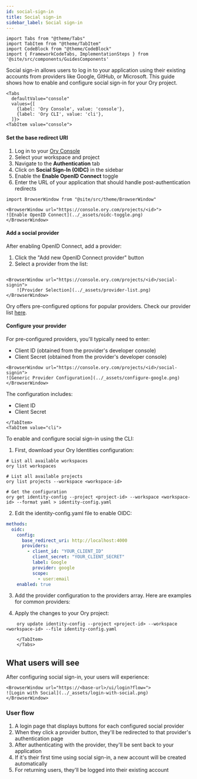 ```yaml
---
id: social-sign-in
title: Social sign-in
sidebar_label: Social sign-in
---
```


```mdx-code-block
import Tabs from "@theme/Tabs"
import TabItem from "@theme/TabItem"
import CodeBlock from "@theme/CodeBlock"
import { FrameworkCodeTabs, ImplementationSteps } from '@site/src/components/GuidesComponents'
```

Social sign-in allows users to log in to your application using their existing accounts from providers like Google, GitHub, or
Microsoft. This guide shows how to enable and configure social sign-in for your Ory project.

```mdx-code-block
<Tabs
  defaultValue="console"
  values={[
    {label: 'Ory Console', value: 'console'},
    {label: 'Ory CLI', value: 'cli'},
  ]}>
<TabItem value="console">
```

#### Set the base redirect URI

1. Log in to your [Ory Console](https://console.ory.com/)
2. Select your workspace and project
3. Navigate to the **Authentication** tab
4. Click on **Social Sign-In (OIDC)** in the sidebar
5. Enable the **Enable OpenID Connect** toggle
6. Enter the URL of your application that should handle post-authentication redirects

```mdx-code-block
import BrowserWindow from "@site/src/theme/BrowserWindow"

<BrowserWindow url="https://console.ory.com/projects/<id>">
![Enable OpenID Connect](../_assets/oidc-toggle.png)
</BrowserWindow>
```

#### Add a social provider

After enabling OpenID Connect, add a provider:

1. Click the "Add new OpenID Connect provider" button
2. Select a provider from the list:

```mdx-code-block

<BrowserWindow url="https://console.ory.com/projects/<id>/social-signin">
    ![Provider Selection](../_assets/provider-list.png)
</BrowserWindow>
```

Ory offers pre-configured options for popular providers. Check our provider list [here](/docs/kratos/social-signin/overview).

#### Configure your provider

For pre-configured providers, you'll typically need to enter:

- Client ID (obtained from the provider's developer console)
- Client Secret (obtained from the provider's developer console)

```mdx-code-block
<BrowserWindow url="https://console.ory.com/projects/<id>/social-signin">
![Generic Provider Configuration](../_assets/configure-google.png)
</BrowserWindow>
```

The configuration includes:

- Client ID
- Client Secret

```mdx-code-block
</TabItem>
<TabItem value="cli">
```

To enable and configure social sign-in using the CLI:

1. First, download your Ory Identities configuration:

```shell
# List all available workspaces
ory list workspaces

# List all available projects
ory list projects --workspace <workspace-id>

# Get the configuration
ory get identity-config --project <project-id> --workspace <workspace-id> --format yaml > identity-config.yaml
```

2. Edit the identity-config.yaml file to enable OIDC:

```yaml
methods:
  oidc:
    config:
      base_redirect_uri: http://localhost:4000
      providers:
        - client_id: "YOUR_CLIENT_ID"
          client_secret: "YOUR_CLIENT_SECRET"
          label: Google
          provider: google
          scope:
            - user:email
    enabled: true
```

3. Add the provider configuration to the providers array. Here are examples for common providers:

4. Apply the changes to your Ory project:

```shell
    ory update identity-config --project <project-id> --workspace <workspace-id> --file identity-config.yaml
```

```mdx-code-block
    </TabItem>
    </Tabs>
```

## What users will see

After configuring social sign-in, your users will experience:

```mdx-code-block
<BrowserWindow url="https://<base-url>/ui/login?flow=">
![Login with Social](../_assets/login-with-social.png)
</BrowserWindow>
```

### User flow

1. A login page that displays buttons for each configured social provider
2. When they click a provider button, they'll be redirected to that provider's authentication page
3. After authenticating with the provider, they'll be sent back to your application
4. If it's their first time using social sign-in, a new account will be created automatically
5. For returning users, they'll be logged into their existing account
